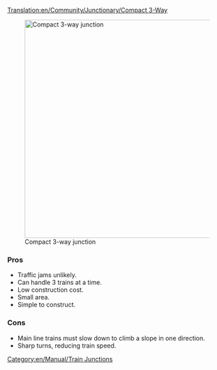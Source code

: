 [[Translation:en/Community/Junctionary/Compact 3-Way]]

{{en/Community/Junctionary/Navigation}}

[[File:en/Community/Junctionary/Compact 3 way.png|thumb|500px|none|Compact 3-way junction]]

===Pros===
*Traffic jams unlikely.
*Can handle 3 trains at a time.
*Low construction cost.
*Small area.
*Simple to construct.

===Cons===
*Main line trains must slow down to climb a slope in one direction.
*Sharp turns, reducing train speed.

[[Category:en/Manual/Train Junctions]]